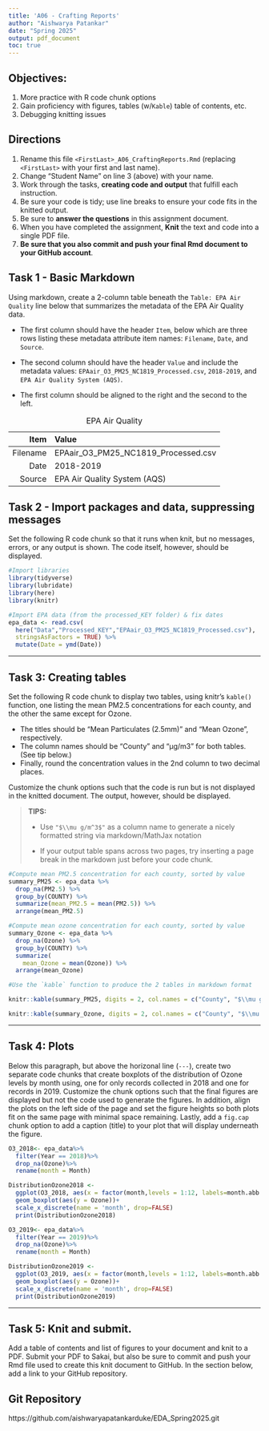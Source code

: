 ```yaml
---
title: 'A06 - Crafting Reports'
author: "Aishwarya Patankar" 
date: "Spring 2025"
output: pdf_document
toc: true
---
```


\listoffigures

## Objectives:

1.  More practice with R code chunk options
2.  Gain proficiency with figures, tables (w/`Kable`) table of contents, etc.
3.  Debugging knitting issues

## Directions

1.  Rename this file `<FirstLast>_A06_CraftingReports.Rmd` (replacing `<FirstLast>` with your first and last name).
2.  Change "Student Name" on line 3 (above) with your name.
3.  Work through the tasks, **creating code and output** that fulfill each instruction.
4.  Be sure your code is tidy; use line breaks to ensure your code fits in the knitted output.
5.  Be sure to **answer the questions** in this assignment document.
6.  When you have completed the assignment, **Knit** the text and code into a single PDF file.
7.  **Be sure that you also commit and push your final Rmd document to your GitHub account**.

## Task 1 - Basic Markdown

Using markdown, create a 2-column table beneath the `Table: EPA Air Quality` line below that summarizes the metadata of the EPA Air Quality data.

- The first column should have the header `Item`, below which are three rows listing these metadata attribute item names: `Filename`, `Date`, and `Source`.

- The second column should have the header `Value` and include the metadata values: `EPAair_O3_PM25_NC1819_Processed.csv`, `2018-2019`, and `EPA Air Quality System (AQS)`.

- The first column should be aligned to the right and the second to the left.

Table: EPA Air Quality

Item  | Value
-------------: | :-------------
Filename  |  EPAair_O3_PM25_NC1819_Processed.csv
Date  | 2018-2019
Source  | EPA Air Quality System (AQS)

## Task 2 - Import packages and data, suppressing messages

Set the following R code chunk so that it runs when knit, but no messages, errors, or any output is shown. The code itself, however, should be displayed.

```r
#Import libraries
library(tidyverse)
library(lubridate)
library(here)
library(knitr)

#Import EPA data (from the processed_KEY folder) & fix dates
epa_data <- read.csv(
  here("Data","Processed_KEY","EPAair_O3_PM25_NC1819_Processed.csv"),
  stringsAsFactors = TRUE) %>% 
  mutate(Date = ymd(Date))
```

---

## Task 3: Creating tables

Set the following R code chunk to display two tables, using knitr's `kable()` function, one listing the mean PM2.5 concentrations for each county, and the other the same except for Ozone. 

-   The titles should be "Mean Particulates (2.5mm)" and "Mean Ozone", respectively. 
-   The column names should be "County" and "µg/m3" for both tables. (See tip below.)
-   Finally, round the concentration values in the 2nd column to two decimal places.

Customize the chunk options such that the code is run but is not displayed in the knitted document. The output, however, should be displayed.

> **TIPS:**
>
> -   Use `"$\\mu g/m^3$"` as a column name to generate a nicely formatted string via markdown/MathJax notation
>
> -   If your output table spans across two pages, try inserting a page break in the markdown just before your code chunk.

```r

#Compute mean PM2.5 concentration for each county, sorted by value
summary_PM25 <- epa_data %>% 
  drop_na(PM2.5) %>% 
  group_by(COUNTY) %>% 
  summarize(mean_PM2.5 = mean(PM2.5)) %>% 
  arrange(mean_PM2.5)

#Compute mean ozone concentration for each county, sorted by value
summary_Ozone <- epa_data %>% 
  drop_na(Ozone) %>% 
  group_by(COUNTY) %>% 
  summarize(
    mean_Ozone = mean(Ozone)) %>% 
  arrange(mean_Ozone)

#Use the `kable` function to produce the 2 tables in markdown format

knitr::kable(summary_PM25, digits = 2, col.names = c("County", "$\\mu g/m^3$"), caption = "Mean Particulates (2.5mm)" )

knitr::kable(summary_Ozone, digits = 2, col.names = c("County", "$\\mu g/m^3$"), caption = "Mean Ozone")
```

---

## Task 4: Plots

Below this paragraph, but above the horizonal line (`---`), create two separate code chunks that create boxplots of the distribution of Ozone levels by month using, one for only records collected in 2018 and one for records in 2019. Customize the chunk options such that the final figures are displayed but not the code used to generate the figures. In addition, align the plots on the left side of the page and set the figure heights so both plots fit on the same page with minimal space remaining. Lastly, add a `fig.cap` chunk option to add a caption (title) to your plot that will display underneath the figure.

```r
O3_2018<- epa_data%>%
  filter(Year == 2018)%>%
  drop_na(Ozone)%>%
  rename(month = Month)

DistributionOzone2018 <- 
  ggplot(O3_2018, aes(x = factor(month,levels = 1:12, labels=month.abb )))+
  geom_boxplot(aes(y = Ozone))+
  scale_x_discrete(name = 'month', drop=FALSE)
  print(DistributionOzone2018)

```

```r
O3_2019<- epa_data%>%
  filter(Year == 2019)%>%
  drop_na(Ozone)%>%
  rename(month = Month)

DistributionOzone2019 <- 
  ggplot(O3_2019, aes(x = factor(month,levels = 1:12, labels=month.abb )))+
  geom_boxplot(aes(y = Ozone))+
  scale_x_discrete(name = 'month', drop=FALSE)
  print(DistributionOzone2019)
```


---

\newpage

## Task 5: Knit and submit.

Add a table of contents and list of figures to your document and knit to a PDF. Submit your PDF to Sakai, but also be sure to commit and push your Rmd file used to create this knit document to GitHub. In the section below, add a link to your GitHub repository.

## Git Repository
https://github.com/aishwaryapatankarduke/EDA_Spring2025.git
